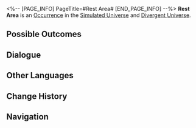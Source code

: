 <%-- [PAGE_INFO]
PageTitle=#Rest Area#
[END_PAGE_INFO] --%>
{{Stub}}
{{Simulated Universe Event Infobox
|id            = 10001
|title         = 
|image         = <!--TBA: SpriteOutput/HoshinoKami/HoshinoKami_Herta.png-->
|domains_su    = Unknown
|domains_swarm = Unknown
|domains_gng   = Unknown
|domains_du    = Unknown
|domains_und   = Unknown
|requirements  = 
|prev          = 
|next          = 
|characters    = 
|factions      = 
|order         = 
|order_du      = 061
}}
'''Rest Area''' is an [[Divergent Universe/Occurrence|Occurrence]] in the [[Simulated Universe]] and [[Divergent Universe]].

==Possible Outcomes==
{{Possible Outcomes
|choice_1 = Purchase a 1-star Blessing.
|result_1 = Consume 80 Cosmic Fragment(s).
|modes_1  = gng,su,swarm

|choice_2 = Purchase 1 Curio.
|result_2 = Consume 120 Cosmic Fragment(s).
|modes_2  = gng,su,swarm

|choice_3 = Enhance 2 random Blessings.
|result_3 = Consume 180 Cosmic Fragment(s).
|modes_3  = gng,su,swarm

|choice_4 = Leave.
|result_4 = Leave this place.
|modes_4  = gng,su,swarm

|choice_5 = Increase experimental samples.
|result_5 = Obtain random Blessings needed to activate the Equations currently in possession until all possessed Equations are expanded.
|modes_5  = du

|choice_6 = Acutely sense the '''vulnerabilities''' of the astral computer.
|result_6 = Break down more dangerous vulnerabilities! Enter battle. After achieving victory, obtain 2 Component(s) that you already own.
|modes_6  = und
}}
<!--
==Gameplay Notes==
* 
-->
==Dialogue==
{{Dialogue Start}}
:{{tx}}
{{Dialogue End}}

==Other Languages==
{{Other Languages
|en   = Rest Area
|zhs  = 休息区
|zht  = 休息區
|ja   = 休憩エリア
|ko   = 휴식처
|es   = Área de descanso
|fr   = Zone de repos
|ru   = Зона отдыха
|th   = จุดพัก
|vi   = Khu Nghỉ Ngơi
|de   = Ruhebereich
|id   = Area Peristirahatan
|pt   = Área de Descanso
}}

==Change History==
{{Change History|1.0}}

==Navigation==
{{Occurrence Navbox}}